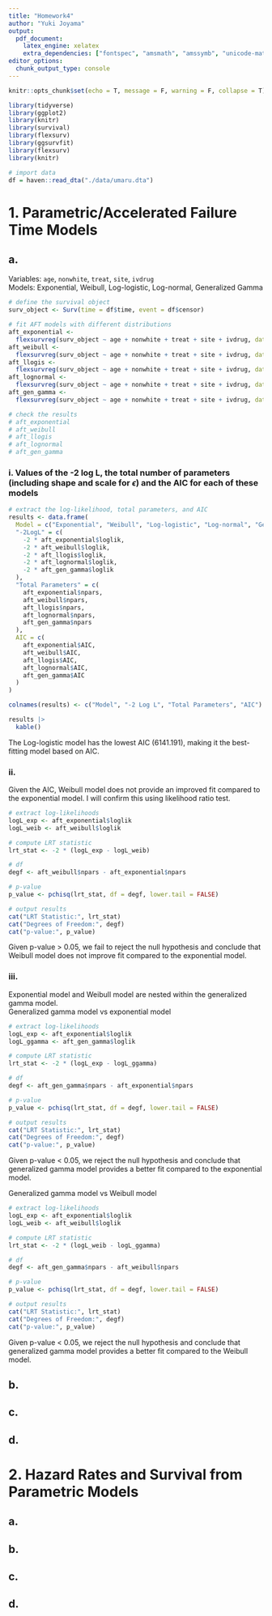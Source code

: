 ```yaml
---
title: "Homework4"
author: "Yuki Joyama"
output: 
  pdf_document:
    latex_engine: xelatex
    extra_dependencies: ["fontspec", "amsmath", "amssymb", "unicode-math"]
editor_options: 
  chunk_output_type: console
---
```


```r
knitr::opts_chunk$set(echo = T, message = F, warning = F, collapse = T)

library(tidyverse)
library(ggplot2)
library(knitr)
library(survival)
library(flexsurv)
library(ggsurvfit)
library(flexsurv)
library(knitr)
```

```r
# import data
df = haven::read_dta("./data/umaru.dta")
```


# 1. Parametric/Accelerated Failure Time Models
## a. 
Variables: `age`, `nonwhite`, `treat`, `site`, `ivdrug`   
Models: Exponential, Weibull, Log-logistic, Log-normal, Generalized Gamma

```r
# define the survival object
surv_object <- Surv(time = df$time, event = df$censor)

# fit AFT models with different distributions
aft_exponential <- 
  flexsurvreg(surv_object ~ age + nonwhite + treat + site + ivdrug, data = df, dist = "exponential")
aft_weibull <- 
  flexsurvreg(surv_object ~ age + nonwhite + treat + site + ivdrug, data = df, dist = "weibull")
aft_llogis <- 
  flexsurvreg(surv_object ~ age + nonwhite + treat + site + ivdrug, data = df, dist = "llogis")
aft_lognormal <- 
  flexsurvreg(surv_object ~ age + nonwhite + treat + site + ivdrug, data = df, dist = "lognormal")
aft_gen_gamma <- 
  flexsurvreg(surv_object ~ age + nonwhite + treat + site + ivdrug, data = df, dist = "gengamma")

# check the results 
# aft_exponential
# aft_weibull
# aft_llogis
# aft_lognormal
# aft_gen_gamma
```

### i. Values of the -2 log L, the total number of parameters (including shape and scale for $\epsilon$) and the AIC for each of these models
```r
# extract the log-likelihood, total parameters, and AIC
results <- data.frame(
  Model = c("Exponential", "Weibull", "Log-logistic", "Log-normal", "Generalized Gamma"),
  "-2LogL" = c(
    -2 * aft_exponential$loglik,
    -2 * aft_weibull$loglik,
    -2 * aft_llogis$loglik,
    -2 * aft_lognormal$loglik,
    -2 * aft_gen_gamma$loglik
  ),
  "Total Parameters" = c(
    aft_exponential$npars, 
    aft_weibull$npars,
    aft_llogis$npars,
    aft_lognormal$npars,
    aft_gen_gamma$npars
  ),
  AIC = c(
    aft_exponential$AIC,
    aft_weibull$AIC,
    aft_llogis$AIC,
    aft_lognormal$AIC,
    aft_gen_gamma$AIC
  )
) 

colnames(results) <- c("Model", "-2 Log L", "Total Parameters", "AIC")

results |> 
  kable()
```

The Log-logistic model has the lowest AIC (6141.191), making it the best-fitting model based on AIC.

### ii.
Given the AIC, Weibull model does not provide an improved fit compared to the exponential model. I will confirm this using likelihood ratio test.
```r
# extract log-likelihoods
logL_exp <- aft_exponential$loglik
logL_weib <- aft_weibull$loglik

# compute LRT statistic
lrt_stat <- -2 * (logL_exp - logL_weib)

# df 
degf <- aft_weibull$npars - aft_exponential$npars

# p-value
p_value <- pchisq(lrt_stat, df = degf, lower.tail = FALSE)

# output results
cat("LRT Statistic:", lrt_stat)
cat("Degrees of Freedom:", degf)
cat("p-value:", p_value)
```

Given p-value > 0.05, we fail to reject the null hypothesis and conclude that Weibull model does not improve fit compared to the exponential model.

### iii.
Exponential model and Weibull model are nested within the generalized gamma model.   
Generalized gamma model vs exponential model
```r
# extract log-likelihoods
logL_exp <- aft_exponential$loglik
logL_ggamma <- aft_gen_gamma$loglik

# compute LRT statistic
lrt_stat <- -2 * (logL_exp - logL_ggamma)

# df 
degf <- aft_gen_gamma$npars - aft_exponential$npars

# p-value
p_value <- pchisq(lrt_stat, df = degf, lower.tail = FALSE)

# output results
cat("LRT Statistic:", lrt_stat)
cat("Degrees of Freedom:", degf)
cat("p-value:", p_value)
```

Given p-value < 0.05, we reject the null hypothesis and conclude that generalized gamma model provides a better fit compared to the exponential model.  

Generalized gamma model vs Weibull model
```r
# extract log-likelihoods
logL_exp <- aft_exponential$loglik
logL_weib <- aft_weibull$loglik

# compute LRT statistic
lrt_stat <- -2 * (logL_weib - logL_ggamma)

# df 
degf <- aft_gen_gamma$npars - aft_weibull$npars

# p-value
p_value <- pchisq(lrt_stat, df = degf, lower.tail = FALSE)

# output results
cat("LRT Statistic:", lrt_stat)
cat("Degrees of Freedom:", degf)
cat("p-value:", p_value)
```

Given p-value < 0.05, we reject the null hypothesis and conclude that generalized gamma model provides a better fit compared to the Weibull model.  


## b.

## c. 

## d.

# 2. Hazard Rates and Survival from Parametric Models
## a. 

## b.

## c. 

## d.












